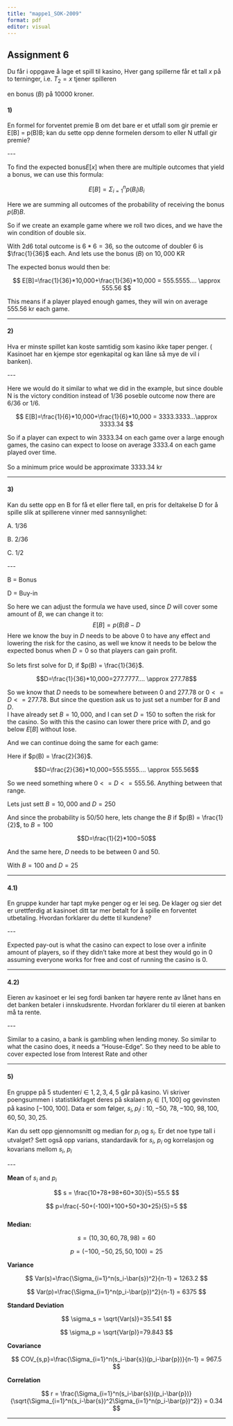 ```yaml
---
title: "mappe1_SOK-2009"
format: pdf
editor: visual
---
```


## Assignment 6

Du får i oppgave å lage et spill til kasino, Hver gang spillerne får et tall $x$ på to terninger, i.e. $T_2 = x$ tjener spilleren

en bonus $(B)$ på $10 000$ kroner.

#### 1)

En formel for forventet premie B om det bare er et utfall som gir premie er E\[B\] = p(B)B; kan du sette opp denne formelen dersom to eller N utfall gir premie?

\-\--

To find the expected bonus$E[x]$ when there are multiple outcomes that yield a bonus, we can use this formula:

$$E[B]=\Sigma_{i=1}^n{p(B_i)B_i}$$

Here we are summing all outcomes of the probability of receiving the bonus $p(B)B$.

So if we create an example game where we roll two dices, and we have the win condition of double six.

With 2d6 total outcome is $6*6=36$, so the outcome of doubler 6 is $\frac{1}{36}$ each. And lets use the bonus $(B)$ on $10,000$ KR

The expected bonus would then be:

$$ E[B]=\frac{1}{36}*10,000+\frac{1}{36}*10,000 = 555.5555.... \approx 555.56 $$

This means if a player played enough games, they will win on average $555.56$ kr each game.

------------------------------------------------------------------------

#### 2)

Hva er minste spillet kan koste samtidig som kasino ikke taper penger. ( Kasinoet har en kjempe stor egenkapital og kan låne så mye de vil i banken).

\-\--

Here we would do it similar to what we did in the example, but since double N is the victory condition instead of 1/36 poseble outcome now there are 6/36 or 1/6.

$$ E[B]=\frac{1}{6}*10,000+\frac{1}{6}*10,000 = 3333.3333...\approx 3333.34 $$

So if a player can expect to win 3333.34 on each game over a large enough games, the casino can expect to loose on average 3333.4 on each game played over time.\
\
So a minimum price would be approximate 3333.34 kr

------------------------------------------------------------------------

#### 3)

Kan du sette opp en B for få et eller flere tall, en pris for deltakelse D for å spille slik at spillerene vinner med sannsynlighet:

A. 1/36

B. 2/36

C. 1/2

\-\--

B = Bonus

D = Buy-in

So here we can adjust the formula we have used, since $D$ will cover some amount of $B$, we can change it to:\
$$E[B]=p(B)B-D$$ Here we know the buy in $D$ needs to be above 0 to have any effect and lowering the risk for the casino, as well we know it needs to be below the expected bonus when $D = 0$ so that players can gain profit.\
\
So lets first solve for D, if $p(B) = \frac{1}{36}$.

$$D=\frac{1}{36}*10,000=277.7777.... \approx 277.78$$

So we know that $D$ needs to be somewhere between 0 and 277.78 or $0 <= D <= 277.78$. But since the question ask us to just set a number for $B$ and $D$.\
I have already set $B = 10,000$, and I can set $D = 150$ to soften the risk for the casino. So with this the casino can lower there price with $D$, and go below $E[B]$ without lose.

And we can continue doing the same for each game:

Here if $p(B) = \frac{2}{36}$.

$$D=\frac{2}{36}*10,000=555.5555.... \approx 555.56$$

So we need something where $0 <= D <= 555.56$. Anything between that range.

Lets just sett $B = 10,000$ and $D=250$

And since the probability is 50/50 here, lets change the $B$ if $p(B) = \frac{1}{2}$, to $B=100$

$$D=\frac{1}{2}*100=50$$

And the same here, $D$ needs to be between $0$ and $50$.

With $B=100$ and $D=25$

------------------------------------------------------------------------

#### 4.1)

En gruppe kunder har tapt myke penger og er lei seg. De klager og sier det er urettferdig at kasinoet ditt tar mer betalt for å spille en forventet utbetaling. Hvordan forklarer du dette til kundene?

\-\--

Expected pay-out is what the casino can expect to lose over a infinite amount of players, so if they didn't take more at best they would go in 0 assuming everyone works for free and cost of running the casino is 0.

------------------------------------------------------------------------

#### 4.2)

Eieren av kasinoet er lei seg fordi banken tar høyere rente av lånet hans en det banken betaler i innskudsrente. Hvordan forklarer du til eieren at banken må ta rente.

\-\--

Similar to a casino, a bank is gambling when lending money. So similar to what the casino does, it needs a "House-Edge". So they need to be able to cover expected lose from Interest Rate and other

------------------------------------------------------------------------

#### 5)

En gruppe på 5 studenter$i ∈ {1, 2, 3, 4, 5}$ går på kasino. Vi skriver poengsummen i statistikkfaget deres på skalaen $p_i ∈ [1, 100]$ og gevinsten på kasino $[−100, 100]$. Data er som følger, ${s_i, p_i}i$ : ${10, −50}$, ${78, −100}$, ${98, 100}$, ${60, 50}$, ${30, 25}$.

Kan du sett opp gjennomsnitt og median for $p_i$ og $s_i$. Er det noe type tall i utvalget? Sett også opp varians, standardavik for $s_i$, $p_i$ og korrelasjon og kovarians mellom $s_i$, $p_i$

\-\--

**Mean** of $s_i$ and $p_i$

$$ s = \frac{10+78+98+60+30}{5}=55.5 $$

$$ p=\frac{-50+(-100)+100+50+30+25}{5}=5 $$\
**Median:**

$$ s = (10,30,60,78,98) = 60 $$

$$ p = (-100,-50,25,50,100) = 25 $$

**Variance**

$$ Var(s)=\frac{\Sigma_{i=1}^n(s_i-\bar{s})^2}{n-1} = 1263.2 $$

$$ Var(p)=\frac{\Sigma_{i=1}^n(p_i-\bar{p})^2}{n-1} = 6375 $$

**Standard Deviation**

$$ \sigma_s = \sqrt{Var(s)}=35.541 $$

$$ \sigma_p = \sqrt{Var(p)}=79.843 $$

**Covariance**

$$ COV_{s,p}=\frac{\Sigma_{i=1}^n(s_i-\bar{s})(p_i-\bar{p})}{n-1} = 967.5 $$

**Correlation**

$$ r = \frac{\Sigma_{i=1}^n(s_i-\bar{s})(p_i-\bar{p})}{\sqrt{\Sigma_{i=1}^n(s_i-\bar{s})^2\Sigma_{i=1}^n(p_i-\bar{p})^2}} = 0.34 $$

------------------------------------------------------------------------

